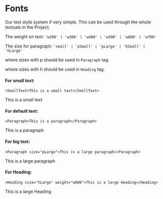 
<Meta title="Fonts" />

# Fonts
Our text style system if very simple. This can be used through the whole textuals in the Project.

The  weight on text: `'w200' | 'w300' | 'w400' | 'w500' | 'w600' | 'w700'`

The size for paragraph: `'small' | 'pSmall' | 'pLarge' | 'hSmall' | 'hLarge'`

where sizes with p should be used in `Paragraph` tag.

where sizes with h should be used in `Heading` tag.


#### For small text:
```
<SmallText>This is a small text</SmallText>
```
<SmallText>This is a small text</SmallText>

#### For default text:
```
<Paragraph>This is a paragraph</Paragraph>
```
<Paragraph>This is a paragraph</Paragraph>

#### For big text:
```
<Paragraph size="pLarge">This is a large paragraph</Paragraph>
```
<Paragraph size="pLarge">This is a large paragraph</Paragraph>

#### For Heading:
```
<Heading size="hLarge" weight="w600">This is a large Heading</Heading>
```
<Heading size="hLarge" weight="w600">This is a large Heading</Heading>





